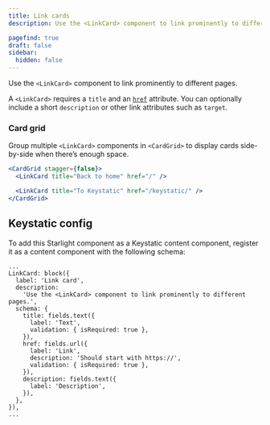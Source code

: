 ```yaml
---
title: Link cards
description: Use the <LinkCard> component to link prominently to different pages.

pagefind: true
draft: false
sidebar:
  hidden: false
---
```

Use the `<LinkCard>` component to link prominently to different pages.

A `<LinkCard>` requires a `title` and an [`href`](https://developer.mozilla.org/en-US/docs/Web/HTML/Element/a#href) attribute. You can optionally include a short `description` or other link attributes such as `target`.

<LinkCard title="Back to home" href="/" description="This card will take you home" />

### Card grid

Group multiple `<LinkCard>` components in `<CardGrid>` to display cards side-by-side when there’s enough space.

<CardGrid stagger={false}>
  <LinkCard title="Back to home" href="/" />

  <LinkCard title="To Keystatic" href="/keystatic/" />
</CardGrid>

```jsx title=src/content/docs/example.mdx
<CardGrid stagger={false}>
  <LinkCard title="Back to home" href="/" />

  <LinkCard title="To Keystatic" href="/keystatic/" />
</CardGrid>
```

## Keystatic config

To add this Starlight component as a Keystatic content component, register it as a content component with the following schema:

```tsx title=keystatic.config.tsx
...
LinkCard: block({
  label: 'Link card',
  description:
    'Use the <LinkCard> component to link prominently to different pages.',
  schema: {
    title: fields.text({
      label: 'Text',
      validation: { isRequired: true },
    }),
    href: fields.url({
      label: 'Link',
      description: 'Should start with https://',
      validation: { isRequired: true },
    }),
    description: fields.text({
      label: 'Description',
    }),
  },
}),
...
```
